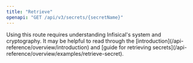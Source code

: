 ```yaml
---
title: "Retrieve"
openapi: "GET /api/v3/secrets/{secretName}"
---
```


<Tip>
  Using this route requires understanding Infisical's system and cryptography.
  It may be helpful to read through the
  [introduction](/api-reference/overview/introduction) and [guide for retrieving
  secrets](/api-reference/overview/examples/retrieve-secret).
</Tip>
